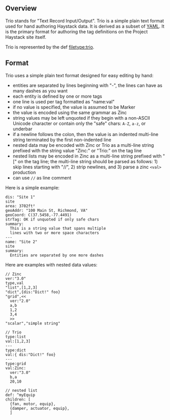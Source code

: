## <a name="overview"></a>Overview

Trio stands for "Text Record Input/Output".  Trio is a simple plain text format used for hand authoring Haystack data.  It is derived as a subset of [YAML](https://en.wikipedia.org/wiki/YAML).  It is the primary format for authoring the tag definitions on the Project Haystack site itself.

Trio is represented by the def [filetype:trio](filetype:trio).

## <a name="format"></a>Format

Trio uses a simple plain text format designed for easy editing by hand:

* entities are separated by lines beginning with "-", the lines can have as many dashes as you want
* each entity is defined by one or more tags
* one line is used per tag formatted as "name:val"
* if no value is specified, the value is assumed to be Marker
* the value is encoded using the same grammar as Zinc
* string values may be left unquoted if they begin with a non-ASCII Unicode character or contain only the "safe" chars: `A-Z`, `a-z`, or underbar
* if a newline follows the colon, then the value is an indented multi-line string terminated by the first non-indented line
* nested data may be encoded with Zinc or Trio as a multi-line string prefixed with the string value "Zinc:" or "Trio:" on the tag line
* nested lists may be encoded in Zinc as a multi-line string prefixed with "[" on the tag line; the multi-line string should be parsed as follows: 1) skip lines starting with "//", 2) strip newlines, and 3) parse a zinc `<val>` production
* can use `//` as line comment


Here is a simple example:

    dis: "Site 1"
    site
    area: 3702ft²
    geoAddr: "100 Main St, Richmond, VA"
    geoCoord: C(37.5458,-77.4491)
    strTag: OK if unquoted if only safe chars
    summary:
      This is a string value that spans multiple
      lines with two or more space characters
    ---
    name: "Site 2"
    site
    summary:
      Entities are separated by one more dashes

Here are examples with nested data values:

    // Zinc
    ver:"3.0"
    type,val
    "list",[1,2,3]
    "dict",{dis:"Dict!" foo}
    "grid",<<
      ver:"2.0"
      a,b
      1,2
      3,4
      >>
    "scalar","simple string"
    
    // Trio
    type:list
    val:[1,2,3]
    ---
    type:dict
    val:{ dis:"Dict!" foo}
    ---
    type:grid
    val:Zinc:
      ver:"3.0"
      b,a
      20,10
    
    // nested list
    def: ^myEquip
    children: [
      {fan, motor, equip},
      {damper, actuator, equip},
      ]

